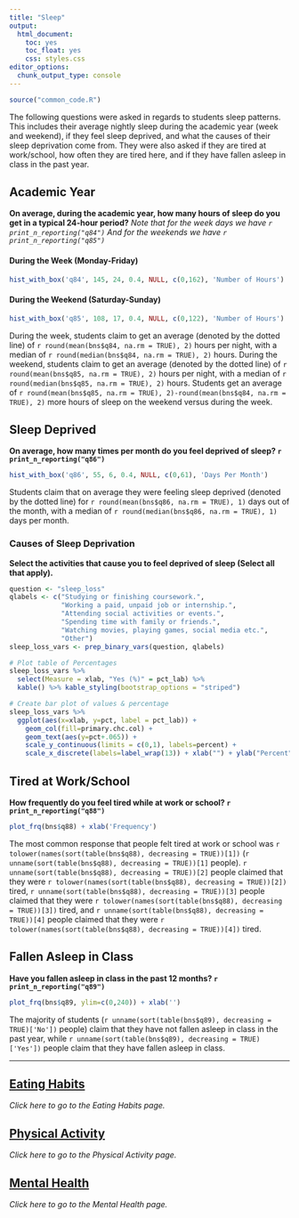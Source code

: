 ```yaml
---
title: "Sleep"
output: 
  html_document: 
    toc: yes
    toc_float: yes
    css: styles.css
editor_options: 
  chunk_output_type: console
---
```


```r
source("common_code.R")
```

The following questions were asked in regards to students sleep patterns. This includes their average nightly sleep during the academic year (week and weekend), if they feel sleep deprived, and what the causes of their sleep deprivation come from. They were also asked if they are tired at work/school, how often they are tired here, and if they have fallen asleep in class in the past year. 

## Academic Year
**On average, during the academic year, how many hours of sleep do you get in a typical 24-hour period?** *Note that for the week days we have `r print_n_reporting("q84")` And for the weekends we have `r print_n_reporting("q85")`*

#### During the Week (Monday-Friday)
```r
hist_with_box('q84', 145, 24, 0.4, NULL, c(0,162), 'Number of Hours')
```

#### During the Weekend (Saturday-Sunday)
```r
hist_with_box('q85', 108, 17, 0.4, NULL, c(0,122), 'Number of Hours')
```
During the week, students claim to get an average (denoted by the dotted line) of `r round(mean(bns$q84, na.rm = TRUE), 2)` hours per night, with a median of `r round(median(bns$q84, na.rm = TRUE), 2)` hours. During the weekend, students claim to get an average (denoted by the dotted line) of `r round(mean(bns$q85, na.rm = TRUE), 2)` hours per night, with a median of `r round(median(bns$q85, na.rm = TRUE), 2)` hours. Students get an average of `r round(mean(bns$q85, na.rm = TRUE), 2)-round(mean(bns$q84, na.rm = TRUE), 2)` more hours of sleep on the weekend versus during the week.

## Sleep Deprived
**On average, how many times per month do you feel deprived of sleep? `r print_n_reporting("q86")`**
```r
hist_with_box('q86', 55, 6, 0.4, NULL, c(0,61), 'Days Per Month')
```
Students claim that on average they were feeling sleep deprived (denoted by the dotted line) for `r round(mean(bns$q86, na.rm = TRUE), 1)` days out of the month, with a median of `r round(median(bns$q86, na.rm = TRUE), 1)` days per month. 

### Causes of Sleep Deprivation
**Select the activities that cause you to feel deprived of sleep (Select all that apply).**
```r
question <- "sleep_loss"
qlabels <- c("Studying or finishing coursework.",
             "Working a paid, unpaid job or internship.",
             "Attending social activities or events.",
             "Spending time with family or friends.",
             "Watching movies, playing games, social media etc.",
             "Other")
sleep_loss_vars <- prep_binary_vars(question, qlabels)

# Plot table of Percentages
sleep_loss_vars %>% 
  select(Measure = xlab, "Yes (%)" = pct_lab) %>% 
  kable() %>% kable_styling(bootstrap_options = "striped")

# Create bar plot of values & percentage 
sleep_loss_vars %>% 
  ggplot(aes(x=xlab, y=pct, label = pct_lab)) + 
    geom_col(fill=primary.chc.col) + 
    geom_text(aes(y=pct+.065)) +
    scale_y_continuous(limits = c(0,1), labels=percent) + 
    scale_x_discrete(labels=label_wrap(13)) + xlab("") + ylab("Percent")
```

## Tired at Work/School
**How frequently do you feel tired while at work or school? `r print_n_reporting("q88")`**
```r
plot_frq(bns$q88) + xlab('Frequency')
```
The most common response that people felt tired at work or school was `r tolower(names(sort(table(bns$q88), decreasing = TRUE))[1])` (`r unname(sort(table(bns$q88), decreasing = TRUE))[1]` people). `r unname(sort(table(bns$q88), decreasing = TRUE))[2]` people claimed that they were `r tolower(names(sort(table(bns$q88), decreasing = TRUE))[2])` tired, `r unname(sort(table(bns$q88), decreasing = TRUE))[3]` people claimed that they were `r tolower(names(sort(table(bns$q88), decreasing = TRUE))[3])` tired, and `r unname(sort(table(bns$q88), decreasing = TRUE))[4]` people claimed that they were `r tolower(names(sort(table(bns$q88), decreasing = TRUE))[4])` tired.

## Fallen Asleep in Class
**Have you fallen asleep in class in the past 12 months? `r print_n_reporting("q89")`**
```r
plot_frq(bns$q89, ylim=c(0,240)) + xlab('')
```
The majority of students (`r unname(sort(table(bns$q89), decreasing = TRUE)['No'])` people) claim that they have not fallen asleep in class in the past year, while `r unname(sort(table(bns$q89), decreasing = TRUE)['Yes'])` people claim that they have fallen asleep in class.


---

## [Eating Habits](Eating_Habits.html)
*Click here to go to the Eating Habits page.*

## [Physical Activity](Physical_Activity.html)
*Click here to go to the Physical Activity page.*

## [Mental Health](Mental_Health.html)
*Click here to go to the Mental Health page.*
